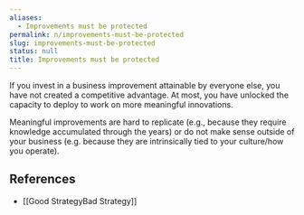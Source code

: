 ```yaml
---
aliases:
  - Improvements must be protected
permalink: n/improvements-must-be-protected
slug: improvements-must-be-protected
status: null
title: Improvements must be protected
---
```

If you invest in a business improvement attainable by everyone else, you have not created a competitive advantage. At most, you have unlocked the capacity to deploy to work on more meaningful innovations.

Meaningful improvements are hard to replicate (e.g., because they require knowledge accumulated through the years) or do not make sense outside of your business (e.g. because they are intrinsically tied to your culture/how you operate).

## References

- [[Good StrategyBad Strategy]]
